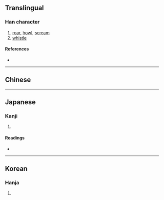 {{character info/new}}
{{also|嘯|啸}}
==Translingual==

===Han character===
{{Han char|rn=30|rad=口|as=12|sn=15|four=|canj=RLLL|ids=⿰口粛}}

# [[roar]], [[howl]], [[scream]]
# [[whistle]]

====References====
* {{Han ref|kx=0206.201|hdz=10694.110|uh=5628|ud=22056}}

----

==Chinese==
{{zh-see|嘯|v}}

----

==Japanese==

===Kanji===
{{ja-kanji|grade=|rs=口12}}

# {{defn|lang=ja|sort=口12}}

====Readings====
* {{ja-readings|on=[[しょう]] (shō), [[しつ]] (shitsu), [[しゅう]] (shū)|kun=[[うそぶく]] (usobuku), [[もぐぶく]] (mogubuku)}}

----

==Korean==

===Hanja===
{{ko-hanja|hangeul=소|rv=so|mr=so}}

# {{defn|lang=ko|sort=口12}}